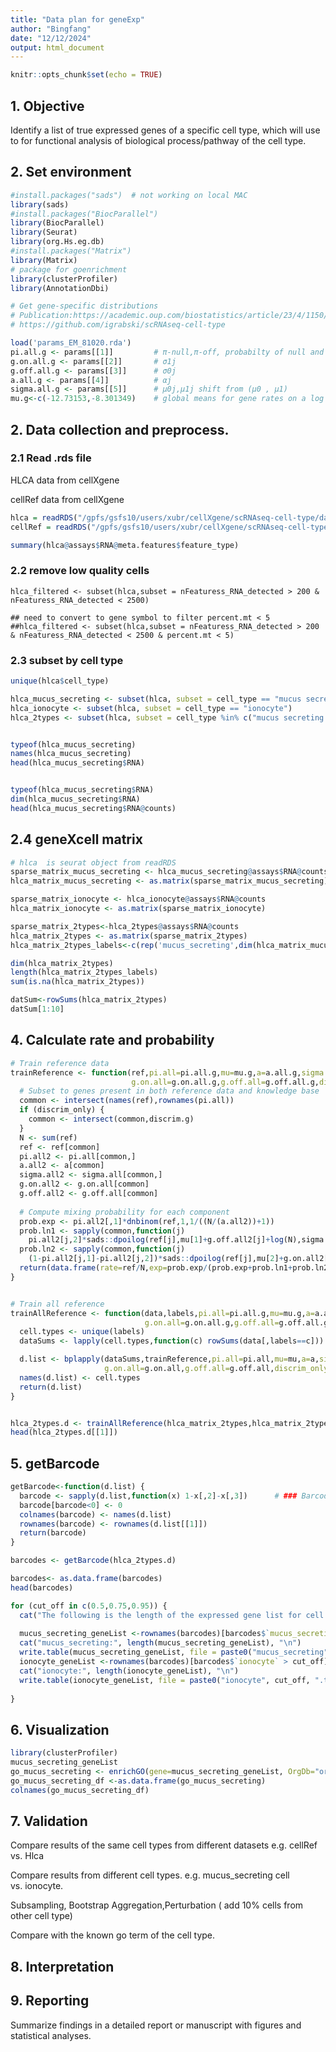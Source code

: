 ```yaml
---
title: "Data plan for geneExp"
author: "Bingfang"
date: "12/12/2024"
output: html_document
---
```


```r
knitr::opts_chunk$set(echo = TRUE)
```

## 1. Objective

Identify a list of true expressed genes of a specific cell type, which will use to for functional analysis of biological process/pathway of the cell type.

## 2. Set environment


```r
#install.packages("sads")  # not working on local MAC
library(sads)
#install.packages("BiocParallel")
library(BiocParallel)
library(Seurat)
library(org.Hs.eg.db)
#install.packages("Matrix")
library(Matrix)
# package for goenrichment
library(clusterProfiler)
library(AnnotationDbi)

# Get gene-specific distributions
# Publication:https://academic.oup.com/biostatistics/article/23/4/1150/6622011
# https://github.com/igrabski/scRNAseq-cell-type

load('params_EM_81020.rda') 
pi.all.g <- params[[1]]         # π-null,π-off, probabilty of null and off state.    
g.on.all.g <- params[[2]]       # σ1j⁠
g.off.all.g <- params[[3]]      # σ0j
a.all.g <- params[[4]]          # αj⁠
sigma.all.g <- params[[5]]      # μ0j,μ1j shift from (μ0 , μ1)
mu.g<-c(-12.73153,-8.301349)    # global means for gene rates on a log scale, (μ0 , μ1)

```

## 2. Data collection and preprocess.

### 2.1 Read .rds file

HLCA data from cellXgene

cellRef data from cellXgene

```r

hlca = readRDS("/gpfs/gsfs10/users/xubr/cellXgene/scRNAseq-cell-type/data/b351804c-293e-4aeb-9c4c-043db67f4540_hlca_core.rds")
cellRef = readRDS("/gpfs/gsfs10/users/xubr/cellXgene/scRNAseq-cell-type/data/443f7fb8-2a27-47c3-98f6-6a603c7a294e_cellRef.rds")

summary(hlca@assays$RNA@meta.features$feature_type)
```

### 2.2 remove low quality cells

```{}
hlca_filtered <- subset(hlca,subset = nFeaturess_RNA_detected > 200 & nFeaturess_RNA_detected < 2500)

## need to convert to gene symbol to filter percent.mt < 5
##hlca_filtered <- subset(hlca,subset = nFeaturess_RNA_detected > 200 & nFeaturess_RNA_detected < 2500 & percent.mt < 5)
```

### 2.3 subset by cell type

```r
unique(hlca$cell_type)

hlca_mucus_secreting <- subset(hlca, subset = cell_type == "mucus secreting cell")
hlca_ionocyte <- subset(hlca, subset = cell_type == "ionocyte")
hlca_2types <- subset(hlca, subset = cell_type %in% c("mucus secreting cell", "ionocyte"))


typeof(hlca_mucus_secreting)
names(hlca_mucus_secreting)
head(hlca_mucus_secreting$RNA)


typeof(hlca_mucus_secreting$RNA)
dim(hlca_mucus_secreting$RNA)
head(hlca_mucus_secreting$RNA@counts)


```


## 2.4 geneXcell matrix


```r
# hlca  is seurat object from readRDS
sparse_matrix_mucus_secreting <- hlca_mucus_secreting@assays$RNA@counts
hlca_matrix_mucus_secreting <- as.matrix(sparse_matrix_mucus_secreting) ## if use full dataset, it will generate 130G matrix

sparse_matrix_ionocyte <- hlca_ionocyte@assays$RNA@counts
hlca_matrix_ionocyte <- as.matrix(sparse_matrix_ionocyte) 

sparse_matrix_2types<-hlca_2types@assays$RNA@counts
hlca_matrix_2types <- as.matrix(sparse_matrix_2types) 
hlca_matrix_2types_labels<-c(rep('mucus_secreting',dim(hlca_matrix_mucus_secreting)[2]),rep('ionocyte',dim(hlca_matrix_ionocyte)[2]))

dim(hlca_matrix_2types)                            
length(hlca_matrix_2types_labels)
sum(is.na(hlca_matrix_2types))

datSum<-rowSums(hlca_matrix_2types)
datSum[1:10]
```

## 4. Calculate rate and probability



```r

# Train reference data
trainReference <- function(ref,pi.all=pi.all.g,mu=mu.g,a=a.all.g,sigma.all=sigma.all.g,
                           g.on.all=g.on.all.g,g.off.all=g.off.all.g,discrim_only=FALSE) {
  # Subset to genes present in both reference data and knowledge base
  common <- intersect(names(ref),rownames(pi.all))
  if (discrim_only) {
    common <- intersect(common,discrim.g)
  }
  N <- sum(ref)
  ref <- ref[common]
  pi.all2 <- pi.all[common,]
  a.all2 <- a[common]
  sigma.all2 <- sigma.all[common,]
  g.on.all2 <- g.on.all[common]
  g.off.all2 <- g.off.all[common]
  
  # Compute mixing probability for each component
  prob.exp <- pi.all2[,1]*dnbinom(ref,1,1/((N/(a.all2))+1))
  prob.ln1 <- sapply(common,function(j) 
    pi.all2[j,2]*sads::dpoilog(ref[j],mu[1]+g.off.all2[j]+log(N),sigma.all2[j,1]))
  prob.ln2 <- sapply(common,function(j) 
    (1-pi.all2[j,1]-pi.all2[j,2])*sads::dpoilog(ref[j],mu[2]+g.on.all2[j]+log(N),sigma.all2[j,2])) 
  return(data.frame(rate=ref/N,exp=prob.exp/(prob.exp+prob.ln1+prob.ln2),ln1=prob.ln1/(prob.exp+prob.ln1+prob.ln2),ln2=prob.ln2/(prob.exp+prob.ln1+prob.ln2)))
}


# Train all reference
trainAllReference <- function(data,labels,pi.all=pi.all.g,mu=mu.g,a=a.all.g,sigma.all=sigma.all.g,
                              g.on.all=g.on.all.g,g.off.all=g.off.all.g,discrim_only=FALSE) {
  cell.types <- unique(labels)
  dataSums <- lapply(cell.types,function(c) rowSums(data[,labels==c]))

  d.list <- bplapply(dataSums,trainReference,pi.all=pi.all,mu=mu,a=a,sigma.all=sigma.all,
                     g.on.all=g.on.all,g.off.all=g.off.all,discrim_only=discrim_only)
  names(d.list) <- cell.types
  return(d.list)
}


hlca_2types.d <- trainAllReference(hlca_matrix_2types,hlca_matrix_2types_labels,discrim_only=FALSE)
head(hlca_2types.d[[1]])
```

## 5. getBarcode

```r
getBarcode<-function(d.list) {
  barcode <- sapply(d.list,function(x) 1-x[,2]-x[,3])      # ### Barcode is   ln2=prob.ln2/(prob.exp+prob.ln1+prob.ln2) if greater than 0
  barcode[barcode<0] <- 0
  colnames(barcode) <- names(d.list)
  rownames(barcode) <- rownames(d.list[[1]])
  return(barcode)
}

barcodes <- getBarcode(hlca_2types.d)

barcodes<- as.data.frame(barcodes)
head(barcodes)

```

```r
for (cut_off in c(0.5,0.75,0.95)) {
  cat("The following is the length of the expressed gene list for cell type mucus_secreting cell, and ionocyte, if the probability of gene expression is great than ", cut_off , "\n")
  
  mucus_secreting_geneList <-rownames(barcodes)[barcodes$`mucus_secreting` > cut_off]
  cat("mucus_secreting:", length(mucus_secreting_geneList), "\n")
  write.table(mucus_secreting_geneList, file = paste0("mucus_secreting", cut_off, ".tsv"), sep = "\n", row.names = FALSE, col.names = FALSE, quote = FALSE)
  ionocyte_geneList <-rownames(barcodes)[barcodes$`ionocyte` > cut_off]
  cat("ionocyte:", length(ionocyte_geneList), "\n")
  write.table(ionocyte_geneList, file = paste0("ionocyte", cut_off, ".tsv"), sep = "\n", row.names = FALSE, col.names = FALSE, quote = FALSE)
  
}
```

## 6. Visualization

```r
library(clusterProfiler)
mucus_secreting_geneList
go_mucus_secreting <- enrichGO(gene=mucus_secreting_geneList, OrgDb="org.Hs.eg.db",keyType = "ENSEMBL", ont="BP")
go_mucus_secreting_df <-as.data.frame(go_mucus_secreting)
colnames(go_mucus_secreting_df)
```

## 7. Validation

Compare results of the same cell types from different datasets e.g. cellRef vs. Hlca

Compare results from different cell types. e.g. mucus_secreting cell vs. ionocyte.

Subsampling, Bootstrap Aggregation,Perturbation ( add 10% cells from other cell type)

Compare with the known go term of the cell type.

## 8. Interpretation

## 9. Reporting
Summarize findings in a detailed report or manuscript with figures and statistical analyses.
